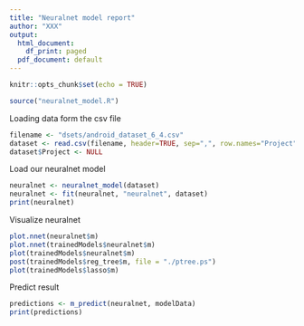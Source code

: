 ```yaml
---
title: "Neuralnet model report"
author: "XXX"
output:
  html_document:
    df_print: paged
  pdf_document: default
---
```


```r
knitr::opts_chunk$set(echo = TRUE)

source("neuralnet_model.R")


```

Loading data form the csv file

```r
filename <- "dsets/android_dataset_6_4.csv"
dataset <- read.csv(filename, header=TRUE, sep=",", row.names="Project")
dataset$Project <- NULL
```

Load our neuralnet model
```r
neuralnet <- neuralnet_model(dataset)
neuralnet <- fit(neuralnet, "neuralnet", dataset)
print(neuralnet)
```

Visualize neuralnet
```r
plot.nnet(neuralnet$m)
plot.nnet(trainedModels$neuralnet$m)
plot(trainedModels$neuralnet$m)
post(trainedModels$reg_tree$m, file = "./ptree.ps")
plot(trainedModels$lasso$m)
```

Predict result
```r
predictions <- m_predict(neuralnet, modelData)
print(predictions)
```